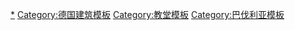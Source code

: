 {{Navbox
|name=慕尼黑内城区教堂
|title=[[慕尼黑]]内城区教堂
|list1=
[[聖母主教座堂 (慕尼黑)|圣母教堂]] • [[慕尼黑圣伯多禄教堂|圣伯多禄教堂]] • [[圣神教堂 (慕尼黑)|圣神教堂]] • [[奥斯定会教堂 (慕尼黑)|奥斯定会教堂]] • [[慕尼黑圣弥额尔教堂|圣弥额尔教堂]] • [[戴蒂尼会教堂 (慕尼黑)|戴蒂尼会教堂]] • [[诸圣堂 (慕尼黑)|诸圣堂]] • [[阿萨姆教堂]] • [[市民会馆教堂 (慕尼黑)|市民会馆教堂]] • [[修女院教堂 (慕尼黑)|修女院教堂]] • [[天主圣三教堂 (慕尼黑)|天主圣三教堂]] • [[公爵医院教堂]] • [[加尔默罗会教堂 (慕尼黑)|加尔默罗会教堂]] • [[圣雅各伯堂 (慕尼黑)|圣雅各伯堂]] • [[救主堂 (慕尼黑)|救主堂]]
}}<noinclude>
[[Category:慕尼黑教堂|*]]
[[Category:德国建筑模板]]
[[Category:教堂模板]]
[[Category:巴伐利亚模板]]
</noinclude>